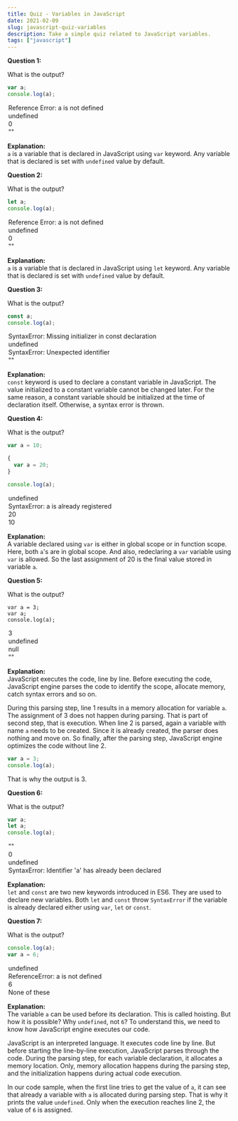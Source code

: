 ```yaml
---
title: Quiz - Variables in JavaScript
date: 2021-02-09
slug: javascript-quiz-variables
description: Take a simple quiz related to JavaScript variables.
tags: ["javascript"]
---
```



<QuestionItem>

<Question>

**Question 1:**

What is the output?

```javascript
var a;
console.log(a);
```

</Question>

<Option>

`Reference Error: a is not defined`

</Option>
<Option isAnswer="yes">

`undefined`

</Option>
<Option>

`0`

</Option>
<Option>

`""`

</Option>

<Explanation>

**Explanation:** <br/> `a` is a variable that is declared in JavaScript using `var` keyword. Any variable that is declared is set with `undefined` value by default.

</Explanation>
</QuestionItem>

<Divider />

<QuestionItem>

<Question>

**Question 2:**

What is the output?

```javascript
let a;
console.log(a);
```

</Question>

<Option>

`Reference Error: a is not defined`

</Option>
<Option isAnswer="yes">

`undefined`

</Option>
<Option>

`0`

</Option>
<Option>

`""`

</Option>

<Explanation>

**Explanation:** <br/> `a` is a variable that is declared in JavaScript using `let` keyword. Any variable that is declared is set with `undefined` value by default.

</Explanation>
</QuestionItem>

<Divider />

<QuestionItem>

<Question>

**Question 3:**

What is the output?

```javascript
const a;
console.log(a);
```

</Question>

<Option isAnswer="yes">

`SyntaxError: Missing initializer in const declaration`

</Option>
<Option>

`undefined`

</Option>
<Option>

`SyntaxError: Unexpected identifier`

</Option>
<Option>

`""`

</Option>

<Explanation>

**Explanation:** <br/>
`const` keyword is used to declare a constant variable in JavaScript. The value initialized to a constant variable cannot be changed later. For the same reason, a constant variable should be initialized at the time of declaration itself. Otherwise, a syntax error is thrown.

</Explanation>
</QuestionItem>

<Divider />

<QuestionItem>

<Question>

**Question 4:**

What is the output?

```javascript
var a = 10;

{
  var a = 20;
}

console.log(a);
```

</Question>

<Option>

`undefined`

</Option>
<Option>

`SyntaxError: a is already registered`

</Option>
<Option isAnswer="yes">

`20`

</Option>
<Option>

`10`

</Option>

<Explanation>

**Explanation:** <br/>
A variable declared using `var` is either in global scope or in function scope. Here, both `a`'s are in global scope. And also, redeclaring a `var` variable using `var` is allowed. So the last assignment of 20 is the final value stored in variable `a`.

</Explanation>
</QuestionItem>

<Divider />

<QuestionItem>

<Question>

**Question 5:**

What is the output?

```javascript{numberLines: true}
var a = 3;
var a;
console.log(a);
```

</Question>

<Option isAnswer="yes">

`3`

</Option>
<Option>

`undefined`

</Option>
<Option>

`null`

</Option>
<Option>

`""`

</Option>

<Explanation>

**Explanation:** <br/>
JavaScript executes the code, line by line. Before executing the code, JavaScript engine parses the code to identify the scope, allocate memory, catch syntax errors and so on.

During this parsing step, line 1 results in a memory allocation for variable `a`. The assignment of 3 does not happen during parsing. That is part of second step, that is execution. When line 2 is parsed, again a variable with name `a` needs to be created. Since it is already created, the parser does nothing and move on. So finally, after the parsing step, JavaScript engine optimizes the code without line 2.

```javascript
var a = 3;
console.log(a);
```

That is why the output is 3.

</Explanation>
</QuestionItem>

<Divider />

<QuestionItem>

<Question>

**Question 6:**

What is the output?

```javascript
var a;
let a;
console.log(a);
```

</Question>

<Option>

`""`

</Option>
<Option>

`0`

</Option>
<Option>

`undefined`

</Option>
<Option isAnswer="yes">

`SyntaxError: Identifier 'a' has already been declared`

</Option>

<Explanation>

**Explanation:** <br/>
`let` and `const` are two new keywords introduced in ES6. They are used to declare new variables. Both `let` and `const` throw `SyntaxError` if the variable is already declared either using `var`, `let` or `const`.

</Explanation>
</QuestionItem>

<Divider />

<QuestionItem>

<Question>

**Question 7:**

What is the output?

```javascript
console.log(a);
var a = 6;
```

</Question>

<Option isAnswer="yes">

`undefined`

</Option>
<Option>

`ReferenceError: a is not defined`

</Option>
<Option>

`6`

</Option>
<Option>

None of these

</Option>

<Explanation>

**Explanation:** <br/>
The variable `a` can be used before its declaration. This is called hoisting. But how it is possible? Why `undefined`, not `6`? To understand this, we need to know how JavaScript engine executes our code.

JavaScript is an interpreted language. It executes code line by line. But before starting the line-by-line execution, JavaScript parses through the code. During the parsing step, for each variable declaration, it allocates a memory location. Only, memory allocation happens during the parsing step, and the initialization happens during actual code execution.

In our code sample, when the first line tries to get the value of `a`, it can see that already a variable with `a` is allocated during parsing step. That is why it prints the value `undefined`. Only when the execution reaches line 2, the value of `6` is assigned.

</Explanation>
</QuestionItem>
